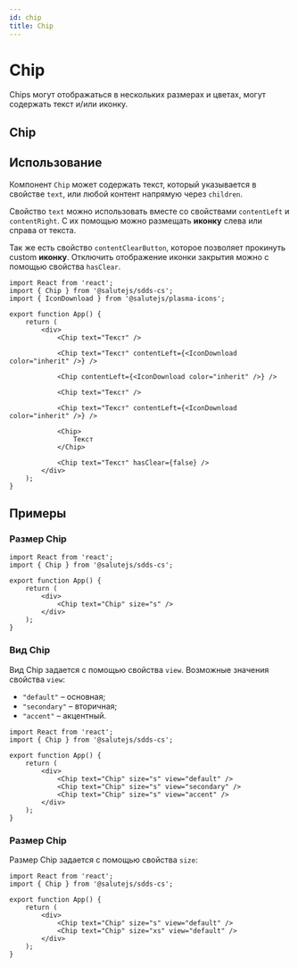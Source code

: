 ```yaml
---
id: chip
title: Chip
---
```



# Chip
Chips могут отображаться в нескольких размерах и цветах, могут содержать текст и/или иконку.

## Chip
<Description name="Chip" />
<PropsTable name="Chip" exclude={['css', 'focused']} />

## Использование
Компонент `Chip` может содержать текст, который указывается в
свойстве `text`, или любой контент напрямую через `children`.

Свойство `text` можно использовать вместе со свойствами `contentLeft` и `contentRight`.
С их помощью можно размещать **иконку** слева или справа от текста.

Так же есть свойство `contentClearButton`, которое позволяет прокинуть custom **иконку**.
Отключить отображение иконки закрытия можно с помощью свойства `hasClear`.

```tsx live
import React from 'react';
import { Chip } from '@salutejs/sdds-cs';
import { IconDownload } from '@salutejs/plasma-icons';

export function App() {
    return (
        <div>
            <Chip text="Текст" />

            <Chip text="Текст" contentLeft={<IconDownload color="inherit" />} />

            <Chip contentLeft={<IconDownload color="inherit" />} />

            <Chip text="Текст" />

            <Chip text="Текст" contentLeft={<IconDownload color="inherit" />} />

            <Chip>
                Текст
            </Chip>

            <Chip text="Текст" hasClear={false} />
        </div>
    );
}
```

## Примеры

### Размер Chip

```tsx live
import React from 'react';
import { Chip } from '@salutejs/sdds-cs';

export function App() {
    return (
        <div>
            <Chip text="Chip" size="s" />
        </div>
    );
}
```

### Вид Chip
Вид Chip задается с помощью свойства `view`. Возможные значения свойства `view`:
+ `"default"` – основная;
+ `"secondary"` – вторичная;
+ `"accent"` – акцентный.

```tsx live
import React from 'react';
import { Chip } from '@salutejs/sdds-cs';

export function App() {
    return (
        <div>
            <Chip text="Chip" size="s" view="default" />
            <Chip text="Chip" size="s" view="secondary" />
            <Chip text="Chip" size="s" view="accent" />
        </div>
    );
}
```

### Размер Chip
Размер Chip задается с помощью свойства `size`:

```tsx live
import React from 'react';
import { Chip } from '@salutejs/sdds-cs';

export function App() {
    return (
        <div>
            <Chip text="Chip" size="s" view="default" />
            <Chip text="Chip" size="xs" view="default" />
        </div>
    );
}
```
